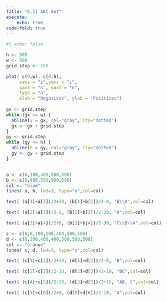 ```yaml
---
title: "6.11 ABC Set"
execute: 
    echo: true
code-fold: true
---
```



```r
#| echo: false

h <- 500
w <- 500 
grid.step <- 100

plot( c(0,w), c(0,h),  
     xaxs = "i",yaxs = "i",
     xaxt = "n", yaxt = "n",
     type = "n",
     xlab = "Negatives", ylab = "Positives")
     
gx <- grid.step
while (gx <= w) {
  abline(v = gx, col="gray", lty="dotted")
  gx <- gx + grid.step
}
gy <- grid.step
while (gy <= h) {
  abline(h = gy, col="gray", lty="dotted")
  gy <- gy + grid.step
}


a <- c(0,100,400,500,500)
b <- c(0,400,500,500,500)
col <- "blue"
lines( a, b, lwd=3, type="o",col=col)

text( (a[1]+a[2])/2+20, (b[1]+b[2])/2-0, "B\\A",col=col)

text( (a[2]+a[3])/2-0, (b[2]+b[3])/2-20, "A",col=col)

text( (a[3]+a[4])/2+0, (b[3]+b[4])/2-30, "C\\B\\A",col=col)

c <- c(0,0,100,100,400,500,500)
d <- c(0,200,400,400,500,500,500)
col <- "orange"
lines( c, d, lwd=3, type="o",col=col)

text( (c[1]+c[2])/2+10, (d[1]+d[2])/2-0, "B",col=col)

text( (c[2]+c[3])/2-10, (d[2]+d[3])/2+10, "BC",col=col)

text( (c[4]+c[5])/2-10, (d[3]+d[5])/2+15, "AB, C",col=col)

text( (c[5]+c[6])/2+0, (d[5]+d[6])/2-10, "A",col=col)

```